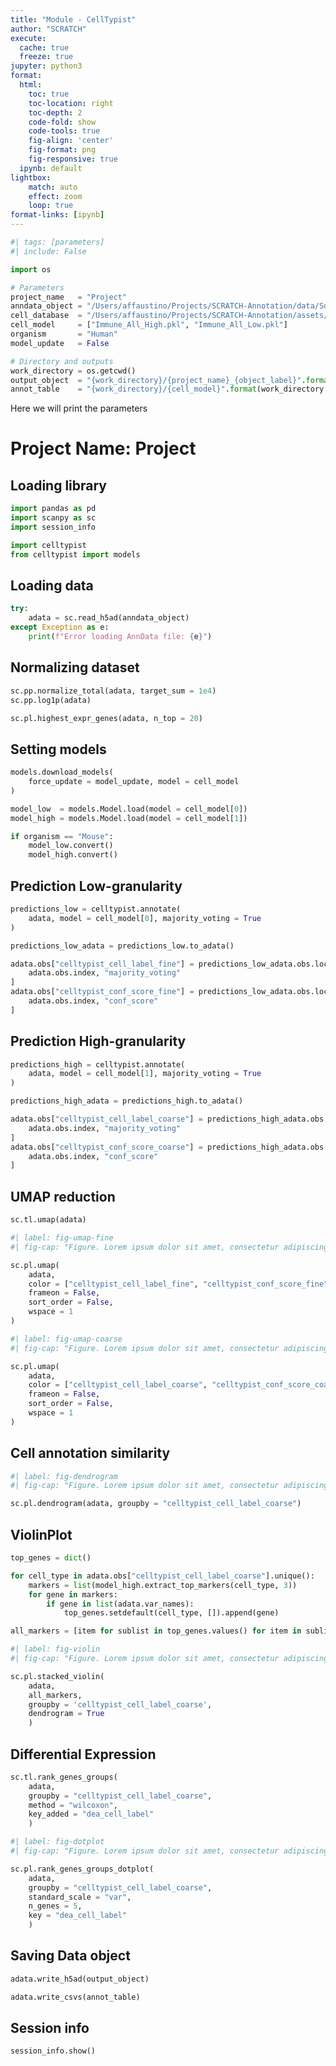 ```yaml
---
title: "Module - CellTypist"
author: "SCRATCH"
execute:
  cache: true
  freeze: true
jupyter: python3
format:
  html:
    toc: true
    toc-location: right
    toc-depth: 2
    code-fold: show
    code-tools: true
    fig-align: 'center'
    fig-format: png
    fig-responsive: true
  ipynb: default
lightbox:
    match: auto
    effect: zoom
    loop: true
format-links: [ipynb]
---
```


```python
#| tags: [parameters]
#| include: False

import os

# Parameters
project_name   = "Project"
anndata_object = "/Users/affaustino/Projects/SCRATCH-Annotation/data/Sohrab_data_annotation/Sohrab_count/Sohrab_T_cell_counts.h5ad"
cell_database  = "/Users/affaustino/Projects/SCRATCH-Annotation/assets/cell_markers_database.csv"
cell_model     = ["Immune_All_High.pkl", "Immune_All_Low.pkl"]
organism       = "Human"
model_update   = False

# Directory and outputs
work_directory = os.getcwd()
output_object  = "{work_directory}/{project_name}_{object_label}".format(work_directory = work_directory, project_name = project_name, object_label = "celltypist_annotation.h5ad")
annot_table    = "{work_directory}/{cell_model}".format(work_directory = work_directory, cell_model = "Immune_All")

```

:::{.callout-important collapse="true"}

Here we will print the parameters

:::

# Project Name: Project

## Loading library

```python

import pandas as pd
import scanpy as sc
import session_info

import celltypist
from celltypist import models

```

## Loading data
```python

try:
    adata = sc.read_h5ad(anndata_object)
except Exception as e:
    print(f"Error loading AnnData file: {e}")

```

## Normalizing dataset

```python

sc.pp.normalize_total(adata, target_sum = 1e4)
sc.pp.log1p(adata)

```

```python

sc.pl.highest_expr_genes(adata, n_top = 20)

```

## Setting models

```python

models.download_models(
    force_update = model_update, model = cell_model
)

```

```python

model_low  = models.Model.load(model = cell_model[0])
model_high = models.Model.load(model = cell_model[1])

if organism == "Mouse":
    model_low.convert()
    model_high.convert()

```

## Prediction Low-granularity

```python

predictions_low = celltypist.annotate(
    adata, model = cell_model[0], majority_voting = True
)

```

```python

predictions_low_adata = predictions_low.to_adata()

```

```python

adata.obs["celltypist_cell_label_fine"] = predictions_low_adata.obs.loc[
    adata.obs.index, "majority_voting"
]
adata.obs["celltypist_conf_score_fine"] = predictions_low_adata.obs.loc[
    adata.obs.index, "conf_score"
]

```

## Prediction High-granularity

```python

predictions_high = celltypist.annotate(
    adata, model = cell_model[1], majority_voting = True
)

```

```python

predictions_high_adata = predictions_high.to_adata()

```

```python

adata.obs["celltypist_cell_label_coarse"] = predictions_high_adata.obs.loc[
    adata.obs.index, "majority_voting"
]
adata.obs["celltypist_conf_score_coarse"] = predictions_high_adata.obs.loc[
    adata.obs.index, "conf_score"
]

```

## UMAP reduction

```python

sc.tl.umap(adata)

```

```python
#| label: fig-umap-fine
#| fig-cap: "Figure. Lorem ipsum dolor sit amet, consectetur adipiscing elit, sed do eiusmod tempor incididunt ut labore et dolore magna aliqua."

sc.pl.umap(
    adata,
    color = ["celltypist_cell_label_fine", "celltypist_conf_score_fine"],
    frameon = False,
    sort_order = False,
    wspace = 1
)

```

```python
#| label: fig-umap-coarse
#| fig-cap: "Figure. Lorem ipsum dolor sit amet, consectetur adipiscing elit, sed do eiusmod tempor incididunt ut labore et dolore magna aliqua."

sc.pl.umap(
    adata,
    color = ["celltypist_cell_label_coarse", "celltypist_conf_score_coarse"],
    frameon = False,
    sort_order = False,
    wspace = 1
)

```

## Cell annotation similarity

```python
#| label: fig-dendrogram
#| fig-cap: "Figure. Lorem ipsum dolor sit amet, consectetur adipiscing elit, sed do eiusmod tempor incididunt ut labore et dolore magna aliqua."

sc.pl.dendrogram(adata, groupby = "celltypist_cell_label_coarse")

```

## ViolinPlot

```python

top_genes = dict()

for cell_type in adata.obs["celltypist_cell_label_coarse"].unique():
    markers = list(model_high.extract_top_markers(cell_type, 3))
    for gene in markers:
        if gene in list(adata.var_names):
            top_genes.setdefault(cell_type, []).append(gene)

```

```python

all_markers = [item for sublist in top_genes.values() for item in sublist]

```

```python
#| label: fig-violin
#| fig-cap: "Figure. Lorem ipsum dolor sit amet, consectetur adipiscing elit, sed do eiusmod tempor incididunt ut labore et dolore magna aliqua."

sc.pl.stacked_violin(
    adata,
    all_markers,
    groupby = 'celltypist_cell_label_coarse',
    dendrogram = True
    )

```

## Differential Expression

```python

sc.tl.rank_genes_groups(
    adata,
    groupby = "celltypist_cell_label_coarse",
    method = "wilcoxon",
    key_added = "dea_cell_label"
    )

```

```python
#| label: fig-dotplot
#| fig-cap: "Figure. Lorem ipsum dolor sit amet, consectetur adipiscing elit, sed do eiusmod tempor incididunt ut labore et dolore magna aliqua."

sc.pl.rank_genes_groups_dotplot(
    adata,
    groupby = "celltypist_cell_label_coarse",
    standard_scale = "var",
    n_genes = 5,
    key = "dea_cell_label"
    )

```

## Saving Data object

```python

adata.write_h5ad(output_object)

```

```python

adata.write_csvs(annot_table)

```

## Session info

```python

session_info.show()

```
